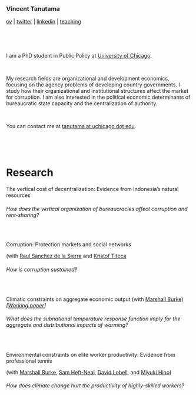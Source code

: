 ### Vincent Tanutama

[cv](files/tanutama_cv.pdf) | [twitter](https://twitter.com/vincentanutama) | [linkedin](https://www.linkedin.com/in/tanutama/) | [teaching]()

  &nbsp; 
  
  &nbsp;

I am a PhD student in Public Policy at [University of Chicago](https://harris.uchicago.edu). 

  &nbsp;

My research fields are organizational and development economics, focusing on the agency problems of developing country governments. I study how their organizational and institutional structures affect the market for corruption. I am also interested in the political economic determinants of bureaucratic state capacity and the centralization of authority. 

  &nbsp;
  
You can contact me at [tanutama at uchicago dot edu]().

  &nbsp; 
  
  &nbsp; 

# Research

The vertical cost of decentralization: Evidence from Indonesia's natural resources

###### How does the vertical organization of bureaucracies affect corruption and rent-sharing?

  &nbsp;
  
Corruption: Protection markets and social networks

(with [Raul Sanchez de la Sierra](https://raulsanchezdelasierra.com) and [Kristof Titeca](https://www.uantwerpen.be/en/staff/kristof-titeca/)

###### How is corruption sustained?

  &nbsp; 

Climatic constraints on aggregate economic output (with [Marshall Burke](https://web.stanford.edu/~mburke/)) _[[Working paper](files/BurkeTanutama2019climatic.pdf)]_

###### What does the subnational temperature response function imply for the aggregate and distributional impacts of warming?

  &nbsp; 

Environmental constraints on elite worker productivity: Evidence from professional tennis 

(with [Marshall Burke](https://web.stanford.edu/~mburke/), [Sam Heft-Neal](http://stanford.edu/~samhn/), [David Lobell](https://lobell-lab.stanford.edu/), and [Miyuki Hino](https://www.miyukihino.com/))

###### How does climate change hurt the productivity of highly-skilled workers?

  &nbsp; 
  
  &nbsp;


